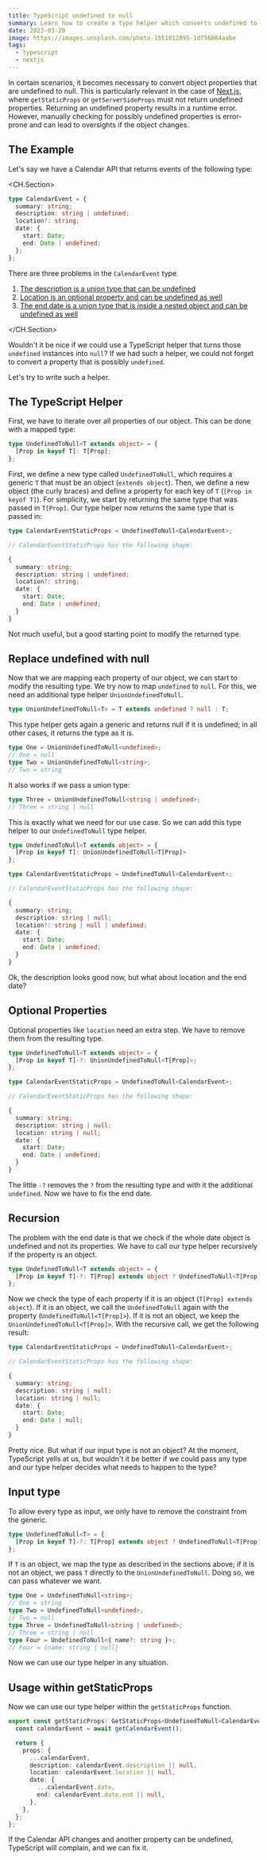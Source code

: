 ```yaml
---
title: TypeScript undefined to null
summary: Learn how to create a type helper which converts undefined to null
date: 2023-03-20
image: https://images.unsplash.com/photo-1551012895-1df56864aabe
tags:
  - typescript
  - nextjs
---
```


In certain scenarios, it becomes necessary to convert object properties that are undefined to null.
This is particularly relevant in the case of [Next.js](https://nextjs.org/), where `getStaticProps` or `getServerSideProps` must not return undefined properties.
Returning an undefined property results in a runtime error.
However, manually checking for possibly undefined properties is error-prone and can lead to oversights if the object changes.

## The Example

Let's say we have a Calendar API that returns events of the following type:

<CH.Section>

```ts
type CalendarEvent = {
  summary: string;
  description: string | undefined;
  location?: string;
  date: {
    start: Date;
    end: Date | undefined;
  };
};
```

There are three problems in the `CalendarEvent` type.

1. [The description is a union type that can be undefined](focus://3[23:33])
2. [Location is an optional property and can be undefined as well](focus://4[11])
3. [The end date is a union type that is inside a nested object and can be undefined as well](focus://7[15:25])

</CH.Section>

Wouldn't it be nice if we could use a TypeScript helper that turns those `undefined` instances into `null`?
If we had such a helper, we could not forget to convert a property that is possibly `undefined`.

Let's try to write such a helper.

## The TypeScript Helper

First, we have to iterate over all properties of our object.
This can be done with a mapped type:

```ts
type UndefinedToNull<T extends object> = {
  [Prop in keyof T]: T[Prop];
};
```

First, we define a new type called `UndefinedToNull`, which requires a generic `T` that must be an object (`extends object`).
Then, we define a new object (the curly braces) and define a property for each key of `T` (`[Prop in keyof T]`).
For simplicity, we start by returning the same type that was passed in `T[Prop]`.
Our type helper now returns the same type that is passed in:

```ts
type CalendarEventStaticProps = UndefinedToNull<CalendarEvent>;

// CalendarEventStaticProps has the following shape:

{
  summary: string;
  description: string | undefined;
  location?: string;
  date: {
    start: Date;
    end: Date | undefined;
  }
}
```

Not much useful, but a good starting point to modify the returned type.

## Replace undefined with null

Now that we are mapping each property of our object, we can start to modify the resulting type.
We try now to map `undefined` to `null`.
For this, we need an additional type helper `UnionUndefinedToNull`.

```ts
type UnionUndefinedToNull<T> = T extends undefined ? null : T;
```

This type helper gets again a generic and returns null if it is undefined; in all other cases, it returns the type as it is.

```ts
type One = UnionUndefinedToNull<undefined>;
// One = null
type Two = UnionUndefinedToNull<string>;
// Two = string
```

It also works if we pass a union type:

```ts
type Three = UnionUndefinedToNull<string | undefined>;
// Three = string | null
```

This is exactly what we need for our use case.
So we can add this type helper to our `UndefinedToNull` type helper.

```ts
type UndefinedToNull<T extends object> = {
  [Prop in keyof T]: UnionUndefinedToNull<T[Prop]>
};

type CalendarEventStaticProps = UndefinedToNull<CalendarEvent>;

// CalendarEventStaticProps has the following shape:

{
  summary: string;
  description: string | null;
  location?: string | null | undefined;
  date: {
    start: Date;
    end: Date | undefined;
  }
}
```

Ok, the description looks good now, but what about location and the end date?

## Optional Properties

Optional properties like `location` need an extra step.
We have to remove them from the resulting type.

```ts
type UndefinedToNull<T extends object> = {
  [Prop in keyof T]-?: UnionUndefinedToNull<T[Prop]>;
};

type CalendarEventStaticProps = UndefinedToNull<CalendarEvent>;

// CalendarEventStaticProps has the following shape:

{
  summary: string;
  description: string | null;
  location: string | null;
  date: {
    start: Date;
    end: Date | undefined;
  }
}
```

The little `-?` removes the `?` from the resulting type and with it the additional `undefined`.
Now we have to fix the end date.

## Recursion

The problem with the end date is that we check if the whole date object is undefined and not its properties.
We have to call our type helper recursively if the property is an object.

```ts
type UndefinedToNull<T extends object> = {
  [Prop in keyof T]-?: T[Prop] extends object ? UndefinedToNull<T[Prop]> : UnionUndefinedToNull<T[Prop]>;
};
```

Now we check the type of each property if it is an object (`T[Prop] extends object`).
If it is an object, we call the `UndefinedToNull` again with the property (`UndefinedToNull<T[Prop]>`).
If it is not an object, we keep the `UnionUndefinedToNull<T[Prop]>`.
With the recursive call, we get the following result:

```ts
type CalendarEventStaticProps = UndefinedToNull<CalendarEvent>;

// CalendarEventStaticProps has the following shape:

{
  summary: string;
  description: string | null;
  location: string | null;
  date: {
    start: Date;
    end: Date | null;
  }
}
```

Pretty nice.
But what if our input type is not an object? At the moment,
TypeScript yells at us,
but wouldn't it be better if we could pass any type and our type helper decides what needs to happen to the type?

## Input type

To allow every type as input, we only have to remove the constraint from the generic.

```ts
type UndefinedToNull<T> = {
  [Prop in keyof T]-?: T[Prop] extends object ? UndefinedToNull<T[Prop]> : UnionUndefinedToNull<T[Prop]>;
};
```

If `T` is an object, we map the type as described in the sections above;
if it is not an object, we pass `T` directly to the `UnionUndefinedToNull`.
Doing so, we can pass whatever we want.

```ts
type One = UndefinedToNull<string>;
// One = string
type Two = UndefinedToNull<undefined>;
// Two = null
type Three = UndefinedToNull<string | undefined>;
// Three = string | null
type Four = UndefinedToNull<{ name?: string }>;
// Four = {name: string | null}
```

Now we can use our type helper in any situation.

## Usage within getStaticProps

Now we can use our type helper within the `getStaticProps` function.

```ts
export const getStaticProps: GetStaticProps<UndefinedToNull<CalendarEvent>> = async () => {
  const calendarEvent = await getCalendarEvent();

  return {
    props: {
      ...calendarEvent,
      description: calendarEvent.description || null,
      location: calendarEvent.location || null,
      date: {
        ...calendarEvent.date,
        end: calendarEvent.date.end || null,
      },
    },
  };
};
```

If the Calendar API changes and another property can be undefined,
TypeScript will complain, and we can fix it.
